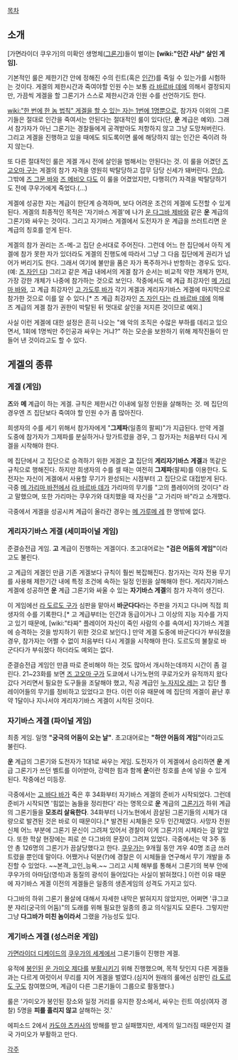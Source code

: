 [[목차]]

== 소개 ==
[가면라이더 쿠우가]의 미확인 생명체([[그론기]])들이 벌이는 '''[wiki:"인간 사냥" 살인 게임].'''

기본적인 룰은 제한기간 안에 정해진 수의 린트(혹은 [[인간]])를 죽일 수 있는가를 시험하는 것이다. 게겔의 제한시간과 죽여야할 인원 수는 보통 [[라 바르바 데]]에 의해서 결정되지만, 가끔씩 게겔을 할 그론기가 스스로 제한시간과 인원 수를 선언하기도 한다. 

[[wiki:"한 번에 한 놈 법칙" 게겔을 할 수 있는 자는 1번에 1명뿐으로]], 참가자 이외의 그론기들은 절대로 인간을 죽여서는 안된다는 절대적인 룰이 있다(단, '''운''' 계급은 예외). 그래서 참가자가 아닌 그론기는 경찰들에게 공격받아도 저항하지 않고 그냥 도망쳐버린다. 그리고 게겔을 진행하고 있을 때에도 되도록이면 룰에 해당하지 않는 인간은 죽이려 하지 않는다.

또 다른 절대적인 룰은 게겔 개시 전에 살인을 범해서는 안된다는 것. 이 룰을 어겼던 [[즈 고오마 구]]는 게겔의 참가 자격을 영원히 박탈당하고 잡무 담당 신세가 돼버린다. [[안습]]. 그밖에 [[즈 그문 바]]와 [[즈 메비오 다]]도 이 룰을 어겼었지만, 다행히(?) 자격을 박탈당하기도 전에 쿠우가에게 죽었다.(...)

게겔에 성공한 자는 계급이 한단계 승격하며, 보다 어려운 조건의 게겔에 도전할 수 있게 된다. 게겔의 최종적인 목적은 '자기바스 게겔'에 나가 [[운 다그바 제바]]와 같은 '''운''' 계급의 그론기와 싸우는 것이다. 그리고 자기바스 게겔에서 도전자가 운 계급을 쓰러트리면 운 계급의 칭호를 얻게 된다.

게겔의 참가 권리는 즈-메-고 집단 순서대로 주어진다. 그런데 어느 한 집단에서 아직 게겔에 참가 못한 자가 있더라도 게겔의 진행도에 따라서 그냥 그 다음 집단에게 권리가 넘어가 버리기도 한다. 그래서 여기에 불만을 품은 자가 폭주하거나 반항하는 경우도 있다. (예: [[즈 자인 다]]) 그리고 같은 계급 내에서의 게겔 참가 순서는 비교적 약한 개체가 먼저, 가장 강한 개체가 나중에 참가하는 것으로 보인다. 작중에서도 메 계급 최강자인 [[메 가리마 바]]와, 고 계급 최강자인 [[고 가도루 바]]가 각기 게겔과 게리자기바스 게겔에 마지막으로 참가한 것으로 이를 알 수 있다.[* 즈 계급 최강자인 [[즈 자인 다]]는 [[라 바르바 데]]에 의해 즈 계급의 게겔 참가 권한이 박탈된 뒤 멋대로 살인을 저지른 것이므로 예외.]

사실 이런 게겔에 대한 설정은 흔히 나오는 "왜 악의 조직은 수많은 부하를 데리고 있으면서, 1회에 1명씩만 주인공과 싸우는 거냐?" 하는 모순을 보완하기 위해 제작진들이 만들어 낸 것이라고도 할 수 있다.

== 게겔의 종류 ==
=== 게겔 (게임) ===
'''즈'''와 '''메''' 계급이 하는 게겔. 규칙은 제한시간 이내에 일정 인원을 살해하는 것. 메 집단의 경우엔 즈 집단보다 죽여야 할 인원 수가 좀 많아진다.

희생자의 수를 세기 위해서 참가자에게 "'''그제파'''(일종의 팔찌)"가 지급된다. 만약 게겔 도중에 참가자가 그제파를 분실하거나 망가트렸을 경우, 그 참가자는 처음부터 다시 게겔을 시작해야 한다.

메 집단에서 고 집단으로 승격하기 위한 게겔은 '''고''' 집단의 '''게리자기바스 게겔'''과 똑같은 규칙으로 행해진다. 하지만 희생자의 수를 셀 때는 여전히 '''그제파'''(팔찌)를 이용한다. 도전자는 자신이 게겔에서 사용할 무기가 완성되는 시점부터 고 집단으로 대접받게 된다. 극중 [[메 가리마 바]]전에서 [[라 바르바 데]]가 가리마의 무기를 "고의 플레이어의 것이다" 라고 말했으며, 또한 가리마는 쿠우가와 대치했을 때 자신을 "고 가리마 바"라고 소개했다.

극중에서 게겔을 성공시켜 계급이 올라간 경우는 [[메 가루메 레]] 한 명밖에 없다.

=== 게리자기바스 게겔 (세미파이널 게임) ===
준결승전급 게임. '''고''' 계급이 진행하는 게겔이다. 초고대어로는 '''"검은 어둠의 게임"'''이라고도 불린다.

고 계급의 게겔인 만큼 기존 게겔보다 규칙이 훨씬 복잡해진다. 참가자는 각자 전용 무기를 사용해 제한기간 내에 특정 조건에 속하는 일정 인원을 살해해야 한다. 게리자기바스 게겔에 성공하면 '''운''' 계급 그론기와 싸울 수 있는 '''자기바스 게겔'''의 참가 자격이 생긴다.

이 게임에선 [[라 도르도 구]]가 심판을 맡아서 '''바군다다'''라는 주판을 가지고 다니며 직접 희생자의 수를 기록한다.[* 고 계급부터는 인간과 동급이거나 그 이상의 지능 지수를 가지고 있기 때문에, [wiki:"타짜" 플레이어 자신이 죽인 사람의 수를 속여서] 자기바스 게겔에 승격하는 것을 방지하기 위한 것으로 보인다.] 만약 게겔 도중에 바군다다가 부숴졌을 경우, 참가자는 어쩔 수 없이 처음부터 다시 게겔을 시작해야 한다. 도르도의 불찰로 바군다다가 부숴졌다 하더라도 예외는 없다.

준결승전급 게임인 만큼 따로 준비해야 하는 것도 많아서 개시하는데까지 시간이 좀 걸린다. 21~23화를 보면 [[즈 고오마 구]]가 도쿄에서 나가노현의 쿠로가오카 유적까지 왔다 갔다 거리면서 필요한 도구들을 조달해야 했고, 직공 계급인 [[누 자지오 레]]는 고 집단 플레이어들의 무기를 정비하고 있었다고 한다. 이런 이유 때문에 메 집단의 게겔이 끝난 후 약 1달이나 지나서야 게리자기바스 게겔이 시작된 것이다.

=== 자기바스 게겔 (파이널 게임) ===
최종 게임. 일명 '''"궁극의 어둠이 오는 날"'''. 초고대어로는 '''"하얀 어둠의 게임"'''이라고도 불린다. 

'''운''' 계급의 그론기와 도전자가 1대1로 싸우는 게임. 도전자가 이 게겔에서 승리하면 '''운''' 계급 그론기가 쓰던 벨트를 이어받아, 강력한 힘과 함께 '''운'''이란 칭호를 손에 넣을 수 있게 된다. 작중에선 미등장.

극중에서는 [[고 바다 바]]가 죽은 후 34화부터 자기바스 게겔의 준비가 시작되었다. 그런데 준비가 시작되면 '힘없는 놈들을 정리한다' 라는 명목으로 '''운''' 계급의 [[그론기]]가 하위 계급의 그론기들을 '''모조리 살육한다'''. 34화부터 나가노현에서 끔살된 그론기들의 시체가 대량으로 발견된 것은 바로 이 때문이다.[* 발견된 시체들은 모두 인간체였다. 사망자 전원 신체 어느 부분에 그론기 문신이 그려져 있어서 경찰이 이게 그론기의 시체라는 걸 알았다. 또한 학살 현장에는 피로 쓴 다그바의 문장이 그려져 있었다. 극중에서는 약 3주 동안 총 126명의 그론기가 끔살당했다고 한다. [[쿠우가]]는 9개월 동안 겨우 40명 조금 쓰러트렸을 뿐인데 말이다. 어쨌거나 덕분(?)에 경찰은 이 시체들을 연구해서 무기 개발을 추진할 수 있었다. ~~본격_고인_능욕.~~ 그리고 시체 해부를 통해서 그론기의 복부 안에 쿠우가의 아마담(영석)과 동질의 광석이 들어있다는 사실이 밝혀졌다.] 이런 이유 때문에 자기바스 게겔 이전의 게겔들은 일종의 생존게임의 성격도 가지고 있다. 

다그바의 하위 그론기 몰살에 대해서 자세한 내막은 밝혀지지 않았지만, 어쩌면 '큐그쿄분 쟈리(궁극의 어둠)"의 도래를 위해 필요한 일종의 종교 의식일지도 모른다. 그렇지만 그냥 '''다그바가 미친 놈이라서''' 그랬을 가능성도 있다.

=== 게기바스 게겔 (성스러운 게임) ===
[[가면라이더 디케이드]]의 [[쿠우가의 세계]]에서 그론기들이 진행한 게겔.

유적에 [[봉인]]된 [[운 가미오 제다]]를 [[부활]]시키기 위해 진행했으며, 목적 탓인지 다른 게겔들과는 다르게 여럿이서 무리를 지어 게겔을 벌였다.(심지어 원래의 룰에선 심판인 [[라 도르도 구]]도 참여했으며, 계급이 다른 그론기들이 그룹으로 활동했다.)

룰은 '가미오가 봉인된 장소와 일정 거리를 유지한 장소에서, 싸우는 린트 여성(여자 경찰) 5명을 '''피를 흘리지 않고''' 살해하는 것.'

에피소드 2에서 [[카도야 츠카사]]의 방해를 받고 실패했지만, 세계의 일그러짐 때문인지 결국 가미오가 부활하고 만다.

[[각주]]
